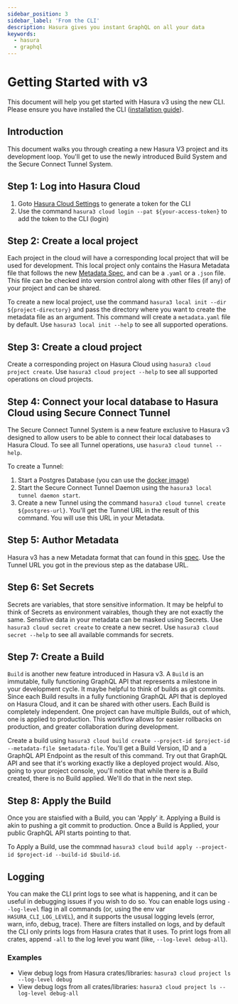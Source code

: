 ```yaml
---
sidebar_position: 3
sidebar_label: 'From the CLI'
description: Hasura gives you instant GraphQL on all your data
keywords:
  - hasura
  - graphql
---
```


# Getting Started with v3

This document will help you get started with Hasura v3 using the new CLI. Please ensure you have installed the CLI
([installation guide](https://github.com/hasura/v3-cli/blob/main/README.md)).

## Introduction

This document walks you through creating a new Hasura V3 project and its development loop. You'll get to use the newly
introduced Build System and the Secure Connect Tunnel System.

## Step 1: Log into Hasura Cloud

1. Goto [Hasura Cloud Settings](https://cloud.hasura.io/account-settings/access-tokens) to generate a token for the CLI
2. Use the command `hasura3 cloud login --pat ${your-access-token}` to add the token to the CLI (login)

## Step 2: Create a local project

Each project in the cloud will have a corresponding local project that will be used for development. This local project
only contains the Hasura Metadata file that follows the new
[Metadata Spec](https://github.com/hasura/open-data-domain-specification), and can be a `.yaml` or a `.json` file. This
file can be checked into version control along with other files (if any) of your project and can be shared.

To create a new local project, use the command `hasura3 local init --dir ${project-directory}` and pass the directory
where you want to create the metadata file as an argument. This command will create a `metadata.yaml` file by default.
Use `hasura3 local init --help` to see all supported operations.

## Step 3: Create a cloud project

Create a corresponding project on Hasura Cloud using `hasura3 cloud project create`. Use `hasura3 cloud project --help`
to see all supported operations on cloud projects.

## Step 4: Connect your local database to Hasura Cloud using Secure Connect Tunnel

The Secure Connect Tunnel System is a new feature exclusive to Hasura v3 designed to allow users to be able to connect
their local databases to Hasura Cloud. To see all Tunnel operations, use `hasura3 cloud tunnel --help`.

To create a Tunnel:

1. Start a Postgres Database (you can use the [docker image](https://hub.docker.com/_/postgres))
2. Start the Secure Connect Tunnel Daemon using the `hasura3 local tunnel daemon start`.
3. Create a new Tunnel using the command `hasura3 cloud tunnel create ${postgres-url}`. You'll get the Tunnel URL in the
   result of this command. You will use this URL in your Metadata.

## Step 5: Author Metadata

Hasura v3 has a new Metadata format that can found in this
[spec](https://github.com/hasura/open-data-domain-specification). Use the Tunnel URL you got in the previous step as the
database URL.

## Step 6: Set Secrets

Secrets are variables, that store sensitive information. It may be helpful to think of Secrets as environment vairables,
though they are not exactly the same. Sensitive data in your metadata can be masked using Secrets. Use
`hasura3 cloud secret create` to create a new secret. Use `hasura3 cloud secret --help` to see all available commands
for secrets.

## Step 7: Create a Build

`Build` is another new feature introduced in Hasura v3. A `Build` is an immutable, fully functioning GraphQL API that
represents a milestone in your development cycle. It maybe helpful to think of builds as git commits. Since each Build
results in a fully functioning GraphQL API that is deployed on Hasura Cloud, and it can be shared with other users. Each
Build is completely independent. One project can have multiple Builds, out of which, one is applied to production. This
workflow allows for easier rollbacks on production, and greater collaboration during development.

Create a build using `hasura3 cloud build create --project-id $project-id --metadata-file $metadata-file`. You'll get a
Build Version, ID and a GraphQL API Endpoint as the result of this command. Try out that GraphQL API and see that it's
working exactly like a deployed project would. Also, going to your project console, you'll notice that while there is a
Build created, there is no Build applied. We'll do that in the next step.

## Step 8: Apply the Build

Once you are staisfied with a Build, you can 'Apply' it. Applying a Build is akin to pushing a git commit to production.
Once a Build is Applied, your public GraphQL API starts pointing to that.

To Apply a Build, use the commnad `hasura3 cloud build apply --project-id $project-id --build-id $build-id`.

## Logging

You can make the CLI print logs to see what is happening, and it can be useful in debugging issues if you wish to do so.
You can enable logs using `--log-level` flag in all commands (or, using the env var `HASURA_CLI_LOG_LEVEL`), and it
supports the ususal logging levels (error, warn, info, debug, trace). There are filters installed on logs, and by
default the CLI only prints logs from Hasura crates that it uses. To print logs from all crates, append `-all` to the
log level you want (like, `--log-level debug-all`).

### Examples

- View debug logs from Hasura crates/libraries: `hasura3 cloud project ls --log-level debug`
- View debug logs from all crates/libraries: `hasura3 cloud project ls --log-level debug-all`
